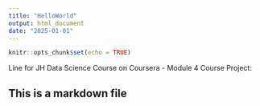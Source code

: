 ```yaml
---
title: "HelloWorld"
output: html_document
date: "2025-01-01"
---
```


```r
knitr::opts_chunk$set(echo = TRUE)
```

Line for JH Data Science Course on Coursera - Module 4 Course Project:


## This is a markdown file
